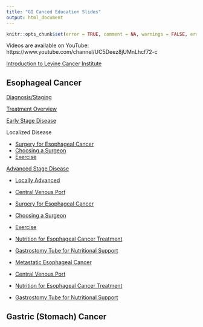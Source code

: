 ```yaml
---
title: "GI Canced Education Slides"
output: html_document
---
```


```r
knitr::opts_chunk$set(error = TRUE, comment = NA, warnings = FALSE, errors = FALSE, messages = FALSE, tidy = FALSE, echo = FALSE)
```

Videos are available on YouTube: https://www.youtube.com/channel/UC5Deez8jUMnLhcf72-c

[Introduction to Levine Cancer Institute](slides/01-intro_LCI.pdf)


## Esophageal Cancer 

[Diagnosis/Staging](slides/02-Eso_Dx_Staging.pdf)

[Treatment Overview](slides/04-Eso_Rx_Options.pdf)

[Early Stage Disease](slides/06-Eso_Early.pdf)

Localized Disease

-   [Surgery for Esophageal Cancer](slides/12-Eso_Surgery.pdf)
-   [Choosing a Surgeon](slides/32-Surgeon.pdf)
-   [Exercise](slides/34-Exercise.pdf)

[Advanced Stage Disease](slides/08-Eso_Advanced.pdf)

-   [Locally Advanced](slides/14-Eso_Locally_Advanced.pdf)
  -   [Central Venous Port](slides/26-Port.pdf)
  -   [Surgery for Esophageal Cancer](slides/12-Eso_Surgery.pdf)
  -   [Choosing a Surgeon](slides/32-Surgeon.pdf)
  -   [Exercise](slides/34-Exercise.pdf)
  -   [Nutrition for Esophageal Cancer Treatment](slides/22-NutritionEsoCa.pdf)
  -   [Gastrostomy Tube for Nutritional Support](slides/24-Gastrostomy.pdf)

-   [Metastatic Esophageal Cancer](slides/16-Eso_Metastatic.pdf)
  -   [Central Venous Port](slides/26-Port.pdf)
  -   [Nutrition for Esophageal Cancer Treatment](slides/22-NutritionEsoCa.pdf)
  -   [Gastrostomy Tube for Nutritional Support](slides/24-Gastrostomy.pdf)
  
## Gastric (Stomach) Cancer 


